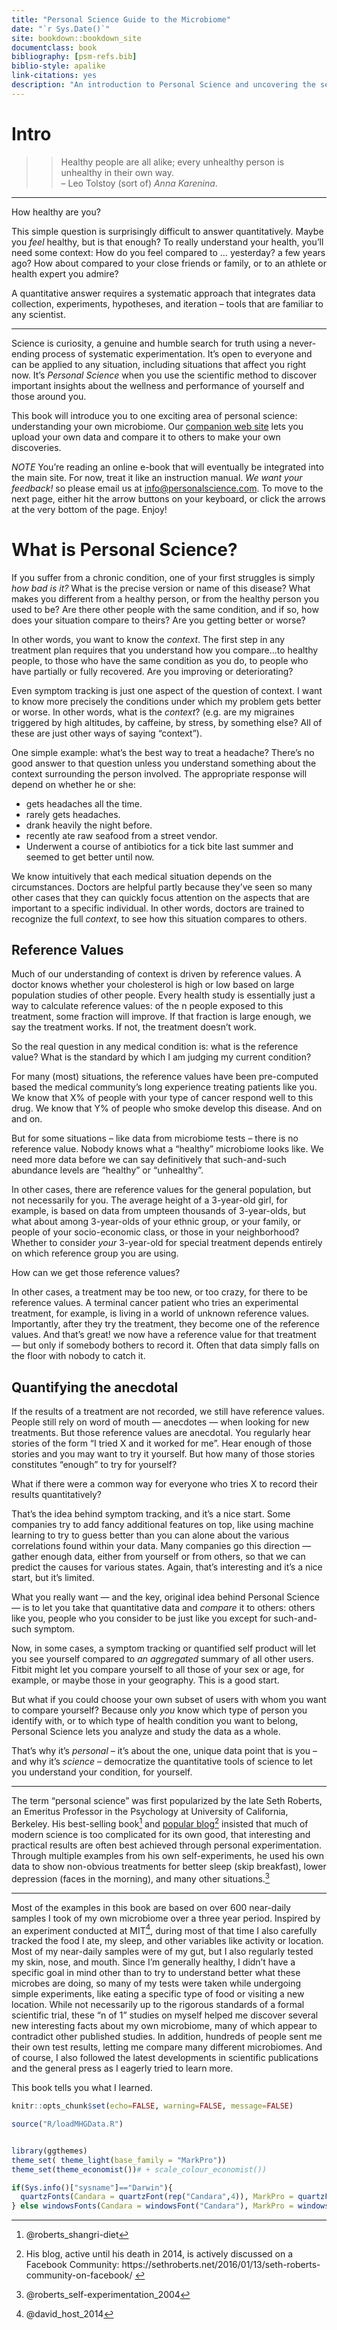 ```yaml
---
title: "Personal Science Guide to the Microbiome"
date: "`r Sys.Date()`"
site: bookdown::bookdown_site
documentclass: book
bibliography: [psm-refs.bib]
biblio-style: apalike
link-citations: yes
description: "An introduction to Personal Science and uncovering the secrets of your own microbiome."
---
```



# Intro {-}

>>Healthy people are all alike; every unhealthy person is unhealthy in their own way. \
-- Leo Tolstoy (sort of) _Anna Karenina_.

---

How healthy are you?

This simple question is surprisingly difficult to answer quantitatively. Maybe you _feel_ healthy, but is that enough? To really understand your health, you'll need some context: How do you feel compared to ... yesterday?  a few years ago? How about compared to your close friends or family, or to an athlete or health expert you admire? 

A quantitative answer requires a systematic approach that integrates data collection, experiments, hypotheses, and iteration -- tools that are familiar to any scientist. 

---

Science is curiosity, a genuine and humble search for truth using a never-ending process of systematic experimentation.  It's open to everyone and can be applied to any situation, including situations that affect you right now.  It's _Personal Science_ when you use the scientific method to discover important insights about the wellness and performance of yourself and those around you. 

This book will introduce you to one exciting area of personal science: understanding your own microbiome. Our [companion web site](https://personalscience.com/) lets you upload your own data and compare it to others to make your own discoveries.

*NOTE* You're reading an online e-book that will eventually be integrated into the main site. For now, treat it like an instruction manual.  _We want your feedback!_ so please email us at [info@personalscience.com](mailto:info@personalscience.com). To move to the next page, either hit the arrow buttons on your keyboard, or click the arrows at the very bottom of the page.  Enjoy!

# What is Personal Science? 

If you suffer from a chronic condition, one of your first struggles is simply *how bad is it?* What is the precise version or name of this disease? What makes you different from a healthy person, or from the healthy person you used to be? Are there other people with the same condition, and if so, how does your situation compare to theirs? Are you getting better or worse?

In other words, you want to know the *context*. The first step in any treatment plan requires that you understand how you compare…to healthy people, to those who have the same condition as you do, to people who have partially or fully recovered. Are you improving or deteriorating? 

Even symptom tracking is just one aspect of the question of context. I want to know more precisely the conditions under which my problem gets better or worse. In other words, what is the *context*? (e.g. are my migraines triggered by high altitudes, by caffeine, by stress, by something else? All of these are just other ways of saying “context”).

One simple example: what's the best way to treat a headache?  There's no good answer to that question unless you understand something about the context surrounding the person involved. The appropriate response will depend on whether he or she:

* gets headaches all the time.
* rarely gets headaches.
* drank heavily the night before.
* recently ate raw seafood from a street vendor.
* Underwent a course of antibiotics for a tick bite last summer and seemed to get better until now.

We know intuitively that each medical situation depends on the circumstances. Doctors are helpful partly because they've seen so many other cases that they can quickly focus attention on the aspects that are important to a specific individual. In other words, doctors are trained to recognize the full *context*, to see how this situation compares to others.


## Reference Values

Much of our understanding of context is driven by reference values. A doctor knows whether your cholesterol is high or low based on large population studies of other people. Every health study is essentially just a way to calculate reference values: of the n people exposed to this treatment, some fraction will improve. If that fraction is large enough, we say the treatment works. If not, the treatment doesn’t work.

So the real question in any medical condition is: what is the reference value? What is the standard by which I am judging my current condition?

For many (most) situations, the reference values have been pre-computed based the medical community’s long experience treating patients like you. We know that X% of people with your type of cancer respond well to this drug. We know that Y% of people who smoke develop this disease. And on and on.

But for some situations -- like data from microbiome tests -- there is no reference value. Nobody knows what a "healthy" microbiome looks like. We need more data before we can say definitively that such-and-such abundance levels are “healthy” or “unhealthy”.

In other cases, there are reference values for the general population, but not necessarily for you. The average height of a 3-year-old girl, for example, is based on data from umpteen thousands of 3-year-olds, but what about among 3-year-olds of your ethnic group, or your family, or people of your socio-economic class, or those in your neighborhood? Whether to consider *your* 3-year-old for special treatment depends entirely on which reference group you are using.

How can we get those reference values?

In other cases, a treatment may be too new, or too crazy, for there to be reference values. A terminal cancer patient who tries an experimental treatment, for example, is living in a world of unknown reference values. Importantly, after they try the treatment, they become one of the reference values. And that’s great! we now have a reference value for that treatment — but only if somebody bothers to record it. Often that data simply falls on the floor with nobody to catch it.

## Quantifying the anecdotal

If the results of a treatment are not recorded, we still have reference values. People still rely on word of mouth — anecdotes — when looking for new treatments. But those reference values are anecdotal. You regularly hear stories of the form “I tried X and it worked for me”. Hear enough of those stories and you may want to try it yourself. But how many of those stories constitutes “enough” to try for yourself?

What if there were a common way for everyone who tries X to record their results quantitatively?

That’s the idea behind symptom tracking, and it’s a nice start. Some companies try to add fancy additional features on top, like using machine learning to try to guess better than you can alone about the various correlations found within your data. Many companies go this direction — gather enough data, either from yourself or from others, so that we can predict the causes for various states. Again, that’s interesting and it’s a nice start, but it’s limited.

What you really want — and the key, original idea behind Personal Science — is to let you take that quantitative data and *compare* it to others: others like you, people who you consider to be just like you except for such-and-such symptom.

Now, in some cases, a symptom tracking or quantified self product will let you see yourself compared to *an aggregated* summary of all other users. Fitbit might let you compare yourself to all those of your sex or age, for example, or maybe those in your geography. This is a good start.

But what if you could choose your own subset of users with whom you want to compare yourself? Because only *you* know which type of person you identify with, or to which type of health condition you want to belong, Personal Science lets you analyze and study the data as a whole.

That’s why it’s *personal* -- it’s about the one, unique data point that is you -- and why it’s *science* -- democratize the quantitative tools of science to let you understand your condition, for yourself.

---

The term "personal science" was first popularized by the late Seth Roberts, an Emeritus Professor in the Psychology at University of California, Berkeley. His best-selling book^[@roberts_shangri-diet] and [popular blog](https://sethroberts.net/)^[His blog, active until his death in 2014, is actively discussed on a Facebook Community: https://sethroberts.net/2016/01/13/seth-roberts-community-on-facebook/ ] insisted that much of modern science is too complicated for its own good, that interesting and practical results are often best achieved through personal experimentation. Through multiple examples from his own self-experiments, he used his own data to show non-obvious treatments for better sleep (skip breakfast), lower depression (faces in the morning), and many other situations.^[@roberts_self-experimentation_2004]

---

Most of the examples in this book are based on over 600 near-daily samples I took of my own microbiome over a three year period. Inspired by an experiment conducted at MIT^[@david_host_2014], during most of that time I also carefully tracked the food I ate, my sleep, and other variables like activity or location. Most of my near-daily samples were of my gut, but I also regularly tested my skin, nose, and mouth. Since I’m generally healthy, I didn’t have a specific goal in mind other than to try to understand better what these microbes are doing, so many of my tests were taken while undergoing simple experiments, like eating a specific type of food or visiting a new location. While not necessarily up to the rigorous standards of a formal scientific trial, these “n of 1” studies on myself helped me discover several new interesting facts about my own microbiome, many of which appear to contradict other published studies. In addition, hundreds of people sent me their own test results, letting me compare many different microbiomes. And of course, I also followed the latest developments in scientific publications and the general press as I eagerly tried to learn more.

This book tells you what I learned.


```r

knitr::opts_chunk$set(echo=FALSE, warning=FALSE, message=FALSE)

source("R/loadMHGData.R")


library(ggthemes)
theme_set( theme_light(base_family = "MarkPro"))
theme_set(theme_economist())# + scale_colour_economist())

if(Sys.info()["sysname"]=="Darwin"){
  quartzFonts(Candara = quartzFont(rep("Candara",4)), MarkPro = quartzFont(rep("MarkPro",4)))
} else windowsFonts(Candara = windowsFont("Candara"), MarkPro = windowsFont("MarkPro"))


```
